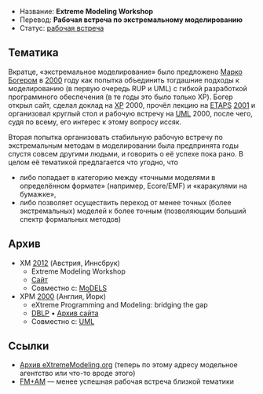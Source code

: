 * Название: '''Extreme Modeling Workshop'''
* Перевод: '''Рабочая встреча по экстремальному моделированию'''
* Статус: [[Workshop|рабочая встреча]]

== Тематика ==
Вкратце, «экстремальное моделирование» было предложено [http://modeldrivensoftware.net/profile/MarkoBoger Марко Богером] в [[2000]] году как попытка объединить тогдашние подходы к моделированию (в первую очередь RUP и UML) с гибкой разработкой программного обеспечения (в те годы это было только XP). Богер открыл сайт, сделал доклад на [[XP]] 2000, прочёл лекцию на [[ETAPS]] [[2001]] и организовал круглый стол и рабочую встречу на [[MoDELS|UML]] 2000, после чего, судя по всему, его интерес к этому вопросу иссяк.

Вторая попытка организовать стабильную рабочую встречу по экстремальным методам в моделировании была предпринята годы спустя совсем другими людьми, и говорить о её успехе пока рано. В целом её тематикой предлагается что угодно, что
* либо попадает в категорию между «точными моделями в определённом формате» (например, Ecore/EMF) и «каракулями на бумажке»,
* либо позволяет осуществить переход от менее точных (более экстремальных) моделей к более точным (позволяющим больший спектр формальных методов)

== Архив ==
* XM [[2012]] (Австрия, Иннсбрук)
** Extreme Modeling Workshop
** [http://www.di.univaq.it/XM2012/ Сайт]
** Совместно с: [[MoDELS]]
* XPM [[2000]] (Англия, Йорк)
** eXtreme Programming and Modeling: bridging the gap
** [http://dblp.uni-trier.de/db/conf/uml/uml2000.html DBLP] • [http://web.archive.org/web/20011104192807/http://www.extrememodeling.org/XpmWorkshop.html Архив сайта]
** Совместно с: [[MoDELS|UML]]

== Ссылки ==
* [http://web.archive.org/web/20011126225221/http://www.extrememodeling.org/ Архив eXtremeModeling.org] (теперь по этому адресу модельное агентство или что-то вроде этого)
* [[FM+AM]] — менее успешная рабочая встреча близкой тематики
